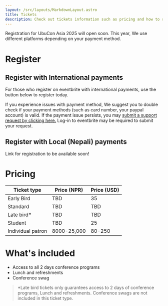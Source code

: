 ```yaml
---
layout: /src/layouts/MarkdownLayout.astro
title: Tickets
description: Check out tickets information such as pricing and how to register for UbuCon Asia 2025.
---
```


Registration for UbuCon Asia 2025 will open soon. This year, We use different platforms depending on your payment method.

# Register 

## Register with International payments
For those who register on eventbrite with international payments, use the button below to register today.

<Eventbrite eventbriteId={WebsiteConfig.tickets.eventbriteId} eventbriteSlug={WebsiteConfig.tickets.eventbriteSlug} />

If you experience issues with payment method, We suggest you to double check if your payment methods (such as card number, your paypal account) is valid. If the payment issue persists, you may [submit a support request by clicking here.](https://www.eventbrite.com/help/en-us/contact-us/?form=all-report-event) Log-in to eventbrite may be required to submit your request.

## Register with Local (Nepali) payments
Link for registration to be available soon!

# Pricing

| Ticket type | Price (NPR) | Price (USD) |
| ----------- | ----------- | ----------- |
| Early Bird  | TBD        | 35          |
| Standard     | TBD        | TBD          |
| Late bird* | TBD        | TBD          |
| Student     | TBD        | 25          |
| Individual patron | 8000-25,000           | 80-250           |

# What's included

- Access to all 2 days conference programs
- Lunch and refreshments
- Conference swag 

> *Late bird tickets only guarantees access to 2 days of conference programs, Lunch and refreshments. Conference swags are not included in this ticket type.

